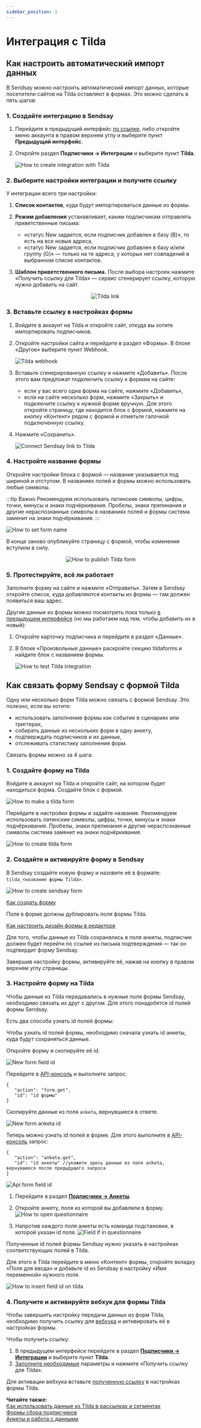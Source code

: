 ```yaml
---
sidebar_position: 2
---
```



# Интеграция с Tilda

## Как настроить автоматический импорт данных

В Sendsay можно настроить автоматический импорт данных, которые посетители сайтов на Tilda оставляют в формах. Это можно сделать в пять шагов:

### 1. Создайте интеграцию в Sendsay

1. Перейдите в предыдущий интерфейс [по ссылке](https://sendsay.ru/account/#dashboard), либо откройте меню аккаунта в правом верхнем углу и выберите пункт **Предыдущий интерфейс**.
2. Откройте раздел **Подписчики → Интеграции** и выберите пункт **Tilda**.

   ![How to create integration with Tilda](/img/integrations/integration-with-tilda/how-to-create-integration-with-tilda.gif) <br/>

### 2. Выберите настройки интеграции и получите ссылку

У интеграции всего три настройки:

1. **Список контактов**, куда будут импортироваться данные из формы.<br/>
2. **Режим добавления** устанавливает, каким подписчикам отправлять приветственные письма:

   - «статус New задается, если подписчик добавлен в базу (B)», то есть на все новые адреса,
   - «статус New задается, если подписчик добавлен в базу и/или группу (G)» — только на те адреса, у которых нет совпадений в выбранном списке контактов.<br/>

3. **Шаблон приветственного письма.** После выбора настроек нажмите «Получить ссылку для Tilda» — сервис сгенерирует ссылку, которую нужно добавить на сайт.

   <p align="center">
     <img src={tildaLink} alt="Tilda link" />
   </p>

### 3. Вставьте ссылку в настройках формы

1. Войдите в аккаунт на Tilda и откройте сайт, откуда вы хотите импортировать подписчиков.
2. Откройте настройки сайта и перейдите в раздел «Формы». В блоке «Другое» выберите пункт Webhook.

   ![Tilda webhook](/img/integrations\integration-with-tilda/tilda-webhook.gif) <br/>

3. Вставьте сгенерированную ссылку и нажмите «Добавить». После этого вам предложат подключить ссылку к формам на сайте:
   - если у вас всего одна форма на сайте, нажмите «Добавить»,
   - если на сайте несколько форм, нажмите «Закрыть» и подключите ссылку к нужной форме вручную. Для этого откройте страницу, где находится блок с формой, нажмите на кнопку «Контент» рядом с формой и отметьте галочкой подключенную ссылку.
4. Нажмите «Сохранить».

   ![Connect Sendsay link to Tilda](/img/integrations\integration-with-tilda/connect-sendsay-link-to-tilda.gif) <br/>

### 4. Настройте название формы

Откройте настройки блока с формой — название указывается под шириной и отступом. В названиях полей и формы можно использовать любые символы.

:::tip Важно
Рекомендуем использовать латинские символы, цифры, точки, минусы и знаки подчёркивания. Пробелы, знаки препинания и другие нераспознанные символы в названиях полей и формы система заменит на знаки подчёркивания.
:::

![How to set form name](/img/integrations\integration-with-tilda/how-to-set-form-name.gif) <br/>

В конце заново опубликуйте страницу с формой, чтобы изменения вступили в силу.

<p align="center">
  <img src={howToPublushTildaForm} alt="How to publish Tilda form" />
</p>

### 5. Протестируйте, всё ли работает

Заполните форму на сайте и нажмите «Отправить». Затем в Sendsay откройте список, куда добавляются контакты из формы — там должен появиться ваш адрес.

Другие данные из формы можно посмотреть пока только [в предыдущем интерфейсе](https://sendsay.ru/account/#dashboard) (но мы работаем над тем, чтобы добавить их в новый):

1. Откройте карточку подписчика и перейдите в раздел «Данные».
2. В блоке «Произвольные данные» раскройте секцию tildaforms и найдите блок с названием формы.

   ![How to test Tilda integration](/img/integrations\integration-with-tilda/how-to-test-tilda-integration.gif) <br/>

## Как связать форму Sendsay с формой Tilda

Одну или несколько форм Tilda можно связать с формой Sendsay. Это полезно, если вы хотите:

- использовать заполнение формы как событие в сценариях или триггерах,
- собирать данные из нескольких форм в одну анкету,
- подтверждать подписчиков и их данные,
- отслеживать статистику заполнения форм.

Связать формы можно за 4 шага:

### 1. Создайте форму на Tilda

Войдите в аккаунт на Tilda и откройте сайт, на котором будет находиться форма. Создайте блок с формой.

![How to make a tilda form](/img/integrations/integration-with-tilda/how-to-make-a-tilda-form.gif)

Перейдите в настройки формы и задайте название. Рекомендуем использовать латинские символы, цифры, точки, минусы и знаки подчёркивания. Пробелы, знаки препинания и другие нераспознанные символы система заменит на знаки подчёркивания.

![How to create tilda form](/img/integrations/integration-with-tilda/how-to-create-tilda-form.gif)

### 2. Создайте и активируйте форму в Sendsay

В Sendsay создайте новую форму и назовите её в формате: `tilda_<название формы Tilda>`.

![How to create sendsay form](/img/integrations/integration-with-tilda/how-to-create-sendsay-form.gif)

[Как создать форму](https://docs.sendsay.ru/forms/signup-forms/#как-создать-форму)

Поля в форме должны дублировать поля формы Tilda.

[Как настроить дизайн формы в редакторе](https://docs.sendsay.ru/forms/signup-forms/#как-настроить-дизайн-формы-в-редакторе)

Для того, чтобы данные из Tilda сохранялись в поля анкеты, подписчик должен будет перейти по ссылке из письма подтверждения — так он подтвердит форму Sendsay.

Завершив настройку формы, активируйте её, нажав на кнопку в правом верхнем углу страницы.

### 3. Настройте форму на Tilda

Чтобы данные из Tilda передавались в нужные поля формы Sendsay, необходимо связать их друг с другом. Для этого понадобятся id полей формы Sendsay.

Есть два способа узнать id полей формы:

<Tabs>
<TabItem value="key1" label="Через API-консоль" default>

Чтобы узнать id полей формы, необходимо сначала узнать id анкеты, куда будут сохраняться данные.

Откройте форму и скопируйте её id.

![New form field id](/img/integrations/integration-with-tilda/new-form-field-id.png)

Перейдите в [API-консоль](https://app.sendsay.ru/api) и выполните запрос:

```
{
   "action": "form.get",
   "id": "id формы"
}
```

Скопируйте данные из поля `anketa`, вернувшиеся в ответе.

![New form anketa id](/img/integrations/integration-with-tilda/new-form-anketa-id.png)

Теперь можно узнать id полей в форме. Для этого выполните в [API-консоль](https://app.sendsay.ru/api) запрос:

```
{
   "action": "anketa.get",
   "id": "id анкеты" //укажите здесь данные из поля anketa, вернувшиеся после предыдущего запроса
}
```

![Api form field id](/img/integrations/integration-with-tilda/api-form-field-id.png)

</TabItem>
<TabItem value="key2" label="Через интерфейс">

1. Перейдите в раздел [**Подписчики → Анкеты**](https://app.sendsay.ru/subscribers/schemas).
2. Откройте анкету, поля из которой вы добавляли в форму.
   ![How to open questionnaire](/img/integrations/integration-with-tilda/how-to-open-questionnaire.gif)

3. Напротив каждого поля анкеты есть команда подстановки, в которой указан id поля.
   ![Field if in questionnaire](/img/integrations/integration-with-tilda/field-id-in-questionnaire.png)

</TabItem>
</Tabs>

Полученные id полей формы Sendsay нужно указать в настройках соответствующих полей в Tilda.

Для этого в Tilda перейдите в меню «Контент» формы, откройте вкладку «Поля для ввода» и добавьте id из Sendsay в настройку «Имя переменной» нужного поля.

![How to insert field id on tilda](/img/integrations/integration-with-tilda/how-to-insert-field-id-on-tilda.gif)

### 4. Получите и активируйте вебхук для формы Tilda

Чтобы завершить настройку передачи данных из форм Tilda, необходимо получить ссылку для [вебхука](https://docs.sendsay.ru/getting-started/glossary/#в) и активировать её в настройках формы.

Чтобы получить ссылку:

1. В предыдущем интерфейсе перейдите в раздел [**Подписчики → Интеграции**](https://sendsay.ru/account/#subscribers/integrations) и выберите пункт **Tilda**.
2. [Заполните необходимые](#2-выберите-настройки-интеграции-и-получите-ссылку) параметры и нажмите «Получить ссылку для Tilda».

Для активации вебхука вставьте [полученную ссылку](#3-вставьте-ссылку-в-настройках-формы) в настройках формы Tilda.

**Читайте также:** <br/>
[Как использовать данные из Tilda в рассылках и сегментах](https://docs.sendsay.ru/email-campaigns/personalization/how-to-use-tilda-data-in-campaigns) <br/>
[Формы сбора подписчиков](https://docs.sendsay.ru/forms/signup-forms/) <br/>
[Анкеты и работа с данными](https://docs.sendsay.ru/subscribers/subscriber-data/data-groups/)
